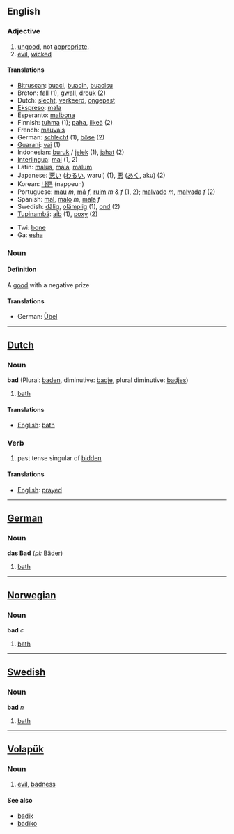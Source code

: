 ==English==
===Adjective===
# [[ungood]], not [[appropriate]].
# [[evil]], [[wicked]]

====Translations====
*[[Bitruscan]]: [[buaci]], [[buacin]], [[buacisu]]
*Breton: [[fall]] (1), [[gwall]], [[drouk]] (2)
*Dutch: [[slecht]], [[verkeerd]], [[ongepast]]
*[[Ekspreso]]: [[mala]]
*Esperanto: [[malbona]]
*Finnish: [[tuhma]] (1); [[paha]], [[ilkeä]] (2)
*French: [[mauvais]]
*German: [[schlecht]] (1), [[böse]] (2)
*[[Guaraní]]: [[vai]] (1)
*Indonesian: [[buruk]] / [[jelek]] (1), [[jahat]] (2)
*[[Interlingua]]: [[mal]] (1, 2)
*Latin: [[malus]], [[mala]], [[malum]]
*Japanese: [[悪い]] ([[わるい]], warui) (1), [[悪]] ([[あく]], aku) (2)
*Korean: [[나쁜]] (nappeun)
*Portuguese: [[mau]] ''m'', [[má]] ''f'', [[ruim]] ''m'' & ''f'' (1, 2); [[malvado]] ''m'', [[malvada]] ''f'' (2)
*Spanish: [[mal]], [[malo]] ''m'', [[mala]] ''f''
*Swedish: [[dålig]], [[olämplig]] (1), [[ond]] (2)
*[[Tupinambá]]: [[aíb]] (1), [[poxy]] (2)

*Twi: [[bone]]
*Ga: [[esha]]


===Noun===

====Definition====
A [[good]] with a negative prize

====Translations====
*German: [[Übel#Noun|Übel]]

----

==[[Dutch]] ==
=== Noun ===
'''bad''' (Plural: [[baden]], diminutive: [[badje]], plural diminutive: [[badjes]])

#[[bath]]

==== Translations ====
*[[English]]: [[bath]]

=== Verb ===

# past tense singular of [[bidden]]

====Translations====
*[[English]]: [[prayed]]

----

==[[German]]==
=== Noun ===
'''das Bad''' (''pl:'' [[Bäder]])
#[[bath]]

----

==[[Norwegian]]==
===Noun===
'''bad''' ''c''
#[[bath]]

----

==[[Swedish]]==
===Noun===
'''bad''' ''n''
#[[bath]]

----


== [[Volapük]] == 
=== Noun ===
# [[evil]], [[badness]]

==== See also ====
*[[badik]]
*[[badiko]]